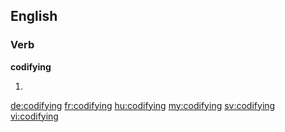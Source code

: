 ==English==

===Verb===
'''codifying'''

# {{present participle of|codify}}

[[de:codifying]]
[[fr:codifying]]
[[hu:codifying]]
[[my:codifying]]
[[sv:codifying]]
[[vi:codifying]]